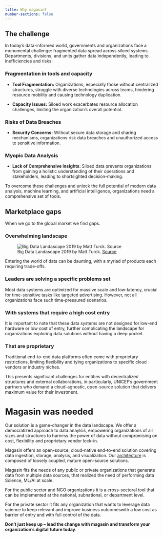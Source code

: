 ```yaml
---
title: Why magasin?
number-sections: false
---
```


## The challenge

In today's data-informed world, governments and organizations face a monumental challenge: fragmented data spread across siloed systems. Departments, divisions, and units gather data independently, leading to inefficiencies and risks:

### Fragmentation in tools and capacity

* **Tool Fragmentation:** Organizations, especially those without centralized structures, struggle with diverse technologies across teams, hindering resource mobility and causing technology duplication.

* **Capacity Issues:** Siloed work exacerbates resource allocation challenges, limiting the organization's overall potential.

### Risks of Data Breaches
* **Security Concerns:** Without secure data storage and sharing mechanisms, organizations risk data breaches and unauthorized access to sensitive information.

### Myopic Data Analysis
* **Lack of Comprehensive Insights:** Siloed data prevents organizations from gaining a holistic understanding of their operations and stakeholders, leading to shortsighted decision-making.

To overcome these challenges and unlock the full potential of modern data analysis, machine learning, and artificial intelligence, organizations need a comprehensive set of tools. 

## Marketplace gaps
When we go to the global market we find gaps.

### Overwhelming landscape

![Big Data Landascape 2019 by Matt Turck. [Source](https://mattturck.com/wp-content/uploads/2019/07/2019_Matt_Turck_Big_Data_Landscape_Final_Fullsize.png
)](images/why-of-fry/data-landscape.png)


Entering the world of data can be daunting, with a myriad of products each requiring trade-offs. 

### Leaders are solving a specific problems set

Most data systems are optimized for massive scale and low-latency, crucial for time-sensitive tasks like targeted advertising. However, not all organizations face such time-pressured scenarios. 

### With systems that require a high cost entry

It is important to note that these data systems are not designed for low-end hardware or low cost of entry, further complicating the landscape for organizations exploring data solutions without having a deep pocket.

### That are proprietary

Traditional end-to-end data platforms often come with proprietary restrictions, limiting flexibility and tying organizations to specific cloud vendors or industry niches. 

This presents significant challenges for entities with decentralized structures and external collaborations, in particularly, UNICEF's government partners who demand a cloud-agnostic, open-source solution that delivers maximum value for their investment.

# Magasin was needed

Our solution is a game-changer in the data landscape. We offer a democratized approach to data anaylsis, empowering organizations of all sizes and structures to harness the power of data without compromising on cost, flexibility and proprietary vendor lock-in. 

Magasin offers an open-source, cloud-native end-to-end solution covering data ingestion, storage, analysis, and visualization. Our [architecture](./architecture.qmd) is composed of loosely coupled, mature open-source solutions.

Magasin fits the needs of any public or private organizations that generate data from multiple data sources, that realized the need of performing data Science, ML/AI at scale.​

For the public sector and NGO organizations it is a cross-sectoral tool that can be implemented at the national, subnational, or department level.​

For the private sector it fits any organization that wants to leverage data science to keep relevant and improve business outcomes​ with a low cost as barrier of entry​ and with full control of the data.


**Don't just keep up – lead the change with magasin and transform your organization's digital future today**.
